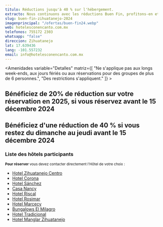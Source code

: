 ```yaml
---
titulo: Réductions jusqu'à 40 % sur l'hébergement.
extracto: Nous continuons avec les réductions Buen Fin, profitons-en et voyageons à la plage avec les meilleures réductions de l'année.
slug: buen-fin-zihuatanejo-2024
imagenprincipal: "/ofertas/buen-fin24.webp"
web: hotelesconencanto.com.mx
telefonos: 755172 2303
whatsapp: "false"
direccion: Zihuatanejo
lat: 17.639436
lang: -101.557232
email: info@hotelesconencanto.com.mx
---
```



<Amenidades variable="Detalles" matriz={[ "Ne s'applique pas aux longs week-ends, aux jours fériés ou aux réservations pour des groupes de plus de 6 personnes.", "Des restrictions s'appliquent." ]} > 




## **Bénéficiez de 20% de réduction** sur votre réservation en 2025, si vous réservez avant le 15 décembre 2024
## **Bénéficiez d'une réduction de 40 %** si vous restez du dimanche au jeudi avant le 15 décembre 2024


### Liste des hôtels participants

<small>**Pour réserver** vous devez contacter directement l'Hôtel de votre choix :</small>

- [Hotel Zihuatanejo Centro](https://hotelesconencanto.com.mx/hoteles/hotel-zihua-centro/)
- [Hotel Corona](https://hotelesconencanto.com.mx/hoteles/hotel-corona)
- [Hotel Sánchez](https://hotelesconencanto.com.mx/hoteles/hotel-sanchez)
- [Casa Nancy](https://hotelesconencanto.com.mx/hoteles/casa-nancy)
- [Hotel Riscal](https://hotelesconencanto.com.mx/hoteles/hotel-riscal)
- [Hotel Rosimar](https://hotelesconencanto.com.mx/hoteles/hotel-rosimar)
- [Hotel Marcecy](https://hotelesconencanto.com.mx/hoteles/hotel-marcecy)
- [Bungalows El Milagro](https://hotelesconencanto.com.mx/hoteles/bungalows-el-milagro)
- [Hotel Tradicional](https://hotelesconencanto.com.mx/hoteles/hotel-el-tradicional-vv/)
- [Hotel Manglar Zihuatanejo](https://hotelesconencanto.com.mx/hoteles/hotel-manglar-zihuatanejo)


</Amenidades>

